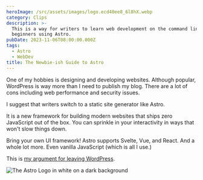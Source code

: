 ```yaml
---
heroImage: /src/assets/images/logo.ecd40ee8_6l8hX.webp
category: Clips
description: >-
  This is a way for writers to learn web development on the command line for
  beginners using Astro.
pubDate: 2023-11-06T08:00:00.000Z
tags:
  - Astro
  - WebDev
title: The Newbie-ish Guide to Astro
---
```


One of my hobbies is designing and developing websites. Although popular, WordPress is way more than I need to publish my blog. There are a lot of cons including web performance and security issues.

I suggest that writers switch to a static site generator like Astro.

It is a new framework for building modern websites that ships zero JavaScript out of the box. You can sprinkle in your interactivity in ways that won't slow things down.

Bring your own UI framework! Astro supports Svelte, Vue, and React. And a whole lot more. Even vanilla JavaScript (which is all I use.)

This is [my argument for leaving WordPress](https://www.suzza.dev/one/wordpress/ 'Reasons to consider leaving WordPress').

![The Astro Logo in white on a dark background](/src/assets/images/astro-logo-dark.png)
